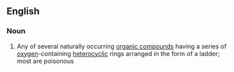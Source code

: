 ==English==

===Noun===
{{en-noun}}

# {{lb|en|biochemistry}} Any of several naturally occurring [[organic compound]]s having a series of [[oxygen]]-containing [[heterocyclic]] rings arranged in the form of a ladder; most are poisonous